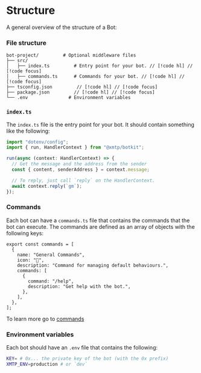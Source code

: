 # Structure

A general overview of the structure of a Bot:

### File structure

```
bot-project/         # Optional middleware files
├── src/
│   ├── index.ts         # Entry point for your bot. // [!code hl] // [!code focus]
│   ├── commands.ts      # Commands for your bot. // [!code hl] // [!code focus]
├── tsconfig.json         // [!code hl] // [!code focus]
├── package.json         // [!code hl] // [!code focus]
└── .env               # Environment variables
```

### `index.ts`

The `index.ts` file is the entry point for your bot. It should contain something like the following:

```jsx
import "dotenv/config";
import { run, HandlerContext } from "@xmtp/botkit";

run(async (context: HandlerContext) => {
  // Get the message and the address from the sender
  const { content, senderAddress } = context.message;

  // To reply, just call `reply` on the HandlerContext.
  await context.reply(`gm`);
});
```

### Commands

Each bot can have a `commands.ts` file that contains the commands that the bot can execute. The commands are defined as an array of objects with the following keys:

```tsx
export const commands = [
  {
    name: "General Commands",
    icon: "🔧",
    description: "Command for managing default behaviours.",
    commands: [
      {
        command: "/help",
        description: "Get help with the bot.",
      },
    ],
  },
];
```

To learn more go to [commands](/docs/pages/commands)

### Environment variables

Each bot should have an `.env` file that contains the following:

```bash
KEY= # 0x... the private key of the bot (with the 0x prefix)
XMTP_ENV=production # or `dev`
```
